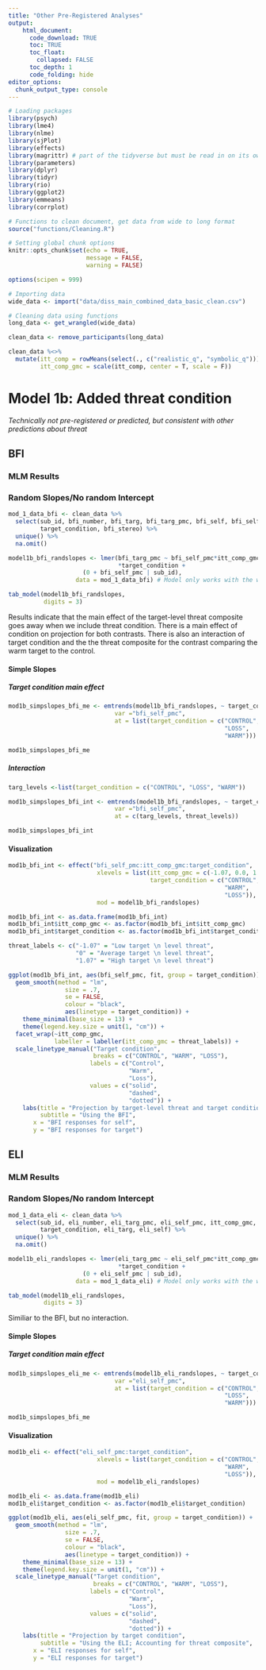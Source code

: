 ```yaml
---
title: "Other Pre-Registered Analyses"
output: 
    html_document:
      code_download: TRUE
      toc: TRUE
      toc_float:
        collapsed: FALSE
      toc_depth: 1
      code_folding: hide
editor_options: 
  chunk_output_type: console
---
```


```r
# Loading packages
library(psych)
library(lme4)
library(nlme)
library(sjPlot)
library(effects)
library(magrittr) # part of the tidyverse but must be read in on its own
library(parameters)
library(dplyr)
library(tidyr)
library(rio)
library(ggplot2)
library(emmeans)
library(corrplot)

# Functions to clean document, get data from wide to long format
source("functions/Cleaning.R")

# Setting global chunk options
knitr::opts_chunk$set(echo = TRUE,
                      message = FALSE,
                      warning = FALSE)

options(scipen = 999)

# Importing data
wide_data <- import("data/diss_main_combined_data_basic_clean.csv")

# Cleaning data using functions
long_data <- get_wrangled(wide_data)

clean_data <- remove_participants(long_data)

clean_data %<>%    
  mutate(itt_comp = rowMeans(select(., c("realistic_q", "symbolic_q"))),
         itt_comp_gmc = scale(itt_comp, center = T, scale = F))
```

# Model 1b: Added threat condition

*Technically not pre-registered or predicted, but consistent with other predictions about threat*

## BFI

### MLM Results

### Random Slopes/No random Intercept

```r
mod_1_data_bfi <- clean_data %>% 
  select(sub_id, bfi_number, bfi_targ, bfi_targ_pmc, bfi_self, bfi_self_pmc, itt_comp_gmc, 
         target_condition, bfi_stereo) %>% 
  unique() %>% 
  na.omit() 

model1b_bfi_randslopes <- lmer(bfi_targ_pmc ~ bfi_self_pmc*itt_comp_gmc
                               *target_condition + 
                     (0 + bfi_self_pmc | sub_id), 
                   data = mod_1_data_bfi) # Model only works with the whole data-set (clean_data), not when filtered down to only include observations (thus none repeated) for this analysis with mod_1_data_bfi

tab_model(model1b_bfi_randslopes,
          digits = 3)
```

Results indicate that the main effect of the target-level threat composite goes away when we include threat condition. There is a main effect of condition on projection for both contrasts. There is also an interaction of target condition and the the threat composite for the contrast comparing the warm target to the control.

#### Simple Slopes

##### Target condition main effect

```r
mod1b_simpslopes_bfi_me <- emtrends(model1b_bfi_randslopes, ~ target_condition,
                              var ="bfi_self_pmc",
                              at = list(target_condition = c("CONTROL", 
                                                             "LOSS", 
                                                             "WARM")))

mod1b_simpslopes_bfi_me
```

##### Interaction

```r
targ_levels <-list(target_condition = c("CONTROL", "LOSS", "WARM"))

mod1b_simpslopes_bfi_int <- emtrends(model1b_bfi_randslopes, ~ target_condition*itt_comp_gmc,
                              var ="bfi_self_pmc",
                              at = c(targ_levels, threat_levels))

mod1b_simpslopes_bfi_int
```

#### Visualization

```r
mod1b_bfi_int <- effect("bfi_self_pmc:itt_comp_gmc:target_condition",
                         xlevels = list(itt_comp_gmc = c(-1.07, 0.0, 1.07),
                                        target_condition = c("CONTROL",
                                                             "WARM",
                                                             "LOSS")),
                         mod = model1b_bfi_randslopes)

mod1b_bfi_int <- as.data.frame(mod1b_bfi_int)
mod1b_bfi_int$itt_comp_gmc <- as.factor(mod1b_bfi_int$itt_comp_gmc)
mod1b_bfi_int$target_condition <- as.factor(mod1b_bfi_int$target_condition)

threat_labels <- c("-1.07" = "Low target \n level threat",
                   "0" = "Average target \n level threat",
                   "1.07" = "High target \n level threat")

ggplot(mod1b_bfi_int, aes(bfi_self_pmc, fit, group = target_condition)) +
  geom_smooth(method = "lm", 
                size = .7, 
                se = FALSE,
                colour = "black", 
                aes(linetype = target_condition)) +
    theme_minimal(base_size = 13) +
    theme(legend.key.size = unit(1, "cm")) +
  facet_wrap(~itt_comp_gmc,
             labeller = labeller(itt_comp_gmc = threat_labels)) +
  scale_linetype_manual("Target condition",
                        breaks = c("CONTROL", "WARM", "LOSS"), 
                       labels = c("Control",
                                  "Warm",
                                  "Loss"),
                       values = c("solid",
                                  "dashed",
                                  "dotted")) +
    labs(title = "Projection by target-level threat and target condition",
         subtitle = "Using the BFI",
       x = "BFI responses for self",
       y = "BFI responses for target")
```

## ELI

### MLM Results

### Random Slopes/No random Intercept

```r
mod_1_data_eli <- clean_data %>% 
  select(sub_id, eli_number, eli_targ_pmc, eli_self_pmc, itt_comp_gmc,
         target_condition, eli_targ, eli_self) %>% 
  unique() %>% 
  na.omit() 

model1b_eli_randslopes <- lmer(eli_targ_pmc ~ eli_self_pmc*itt_comp_gmc
                               *target_condition + 
                     (0 + eli_self_pmc | sub_id), 
                   data = mod_1_data_eli) # Model only works with the whole data-set (clean_data), not when filtered down to only include observations (thus none repeated) for this analysis with mod_1_data_bfi

tab_model(model1b_eli_randslopes,
          digits = 3)
```

Similiar to the BFI, but no interaction.

#### Simple Slopes

##### Target condition main effect

```r
mod1b_simpslopes_eli_me <- emtrends(model1b_eli_randslopes, ~ target_condition,
                              var ="eli_self_pmc",
                              at = list(target_condition = c("CONTROL", 
                                                             "LOSS", 
                                                             "WARM")))

mod1b_simpslopes_bfi_me
```

#### Visualization

```r
mod1b_eli <- effect("eli_self_pmc:target_condition",
                         xlevels = list(target_condition = c("CONTROL",
                                                             "WARM",
                                                             "LOSS")),
                         mod = model1b_eli_randslopes)

mod1b_eli <- as.data.frame(mod1b_eli)
mod1b_eli$target_condition <- as.factor(mod1b_eli$target_condition)

ggplot(mod1b_eli, aes(eli_self_pmc, fit, group = target_condition)) +
  geom_smooth(method = "lm", 
                size = .7, 
                se = FALSE,
                colour = "black", 
                aes(linetype = target_condition)) +
    theme_minimal(base_size = 13) +
    theme(legend.key.size = unit(1, "cm")) +
  scale_linetype_manual("Target condition",
                        breaks = c("CONTROL", "WARM", "LOSS"), 
                       labels = c("Control",
                                  "Warm",
                                  "Loss"),
                       values = c("solid",
                                  "dashed",
                                  "dotted")) +
    labs(title = "Projection by target condition",
         subtitle = "Using the ELI; Accounting for threat composite",
       x = "ELI responses for self",
       y = "ELI responses for target")
```
